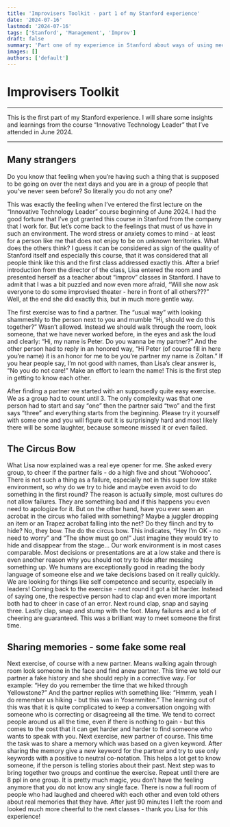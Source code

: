 ```yaml
---
title: 'Improvisers Toolkit - part 1 of my Stanford experience'
date: '2024-07-16'
lastmod: '2024-07-16'
tags: ['Stanford', 'Management', 'Improv']
draft: false
summary: 'Part one of my experience in Stanford about ways of using mechanics from improv theater to introduce a group to each other'
images: []
authors: ['default']
---
```


# Improvisers Toolkit

***

This is the first part of my Stanford experience. I will share some insights and learnings from the course “Innovative Technology Leader” that I’ve attended in June 2024. 

***

## Many strangers
Do you know that feeling when you’re having such a thing that is supposed to be going on over the next days and you are in a group of people that you’ve never seen before? So literally you do not any one?

This was exactly the feeling when I’ve entered the first lecture on the “Innovative Technology Leader” course beginning of June 2024. I had the good fortune that I’ve got granted this course in Stanford from the company that I work for. But let’s come back to the feelings that must of us have in such an environment. The word stress or anxiety comes to mind - at least for a person like me that does not enjoy to be on unknown territories. What does the others think? I guess it can be considered as sign of the quality of Stanford itself and especially this course, that it was considered that all people think like this and the first class addressed exactly this. After a brief introduction from the director of the class, Lisa entered the room and presented herself as a teacher about “improv” classes in Stanford. I have to admit that I was a bit puzzled and now even more afraid, “Will she now ask everyone to do some improvised theater - here in front of all others???” Well, at the end she did exactly this, but in much more gentle way.

The first exercise was to find a partner. The “usual way” with looking shammeshly to the person next to you and mumble “Hi, should we do this together?” Wasn’t allowed. Instead we should walk through the room, look someone, that we have never worked before, in the eyes and ask the loud and clearly: “Hi, my name is Peter. Do you wanna be my partner?” And the other person had to reply in an honored way, “Hi Peter (of course fill in here you’re name) it is an honor for me to be you’re partner my name is Zoltan.” If you hear people say, I’m not good with names, than Lisa’s clear answer is, “No you do not care!” Make an effort to learn the name! This is the first step in getting to know each other.

After finding a partner we started with an supposedly quite easy exercise. We as a group had to count until 3. The only complexity was that one person had to start and say “one” then the partner said “two” and the first says “three” and everything starts from the beginning. Please try it yourself with some one and you will figure out it is surprisingly hard and most likely there will be some laughter, because someone missed it or even failed.

## The Circus Bow
What Lisa now explained was a real eye opener for me. She asked every group, to cheer if the partner fails - do a high five and shout “Wohoooo”. There is not such a thing as a failure, especially not in this super low stake environment, so why do we try to hide and maybe even avoid to do something in the first round? The reason is actually simple, most cultures do not allow failures. They are something bad and if this happens you even need to apologize for it. But on the other hand, have you ever seen an acrobat in the circus who failed with something? Maybe a juggler dropping an item or an Trapez acrobat falling into the net? Do they flinch and try to hide? No, they bow. The do the circus bow. This indicates, “Hey I’m OK - no need to worry” and “The show must go on!” Just imagine they would try to hide and disappear from the stage...
Our work environment is in most cases comparable. Most decisions or presentations are at a low stake and there is even another reason why you should not try to hide after messing something up. We humans are exceptionally good in reading the body language of someone else and we take decisions based on it really quickly. We are looking for things like self competence and security, especially in leaders!
Coming back to the exercise - next round it got a bit harder. Instead of saying one, the respective person had to clap and even more important both had to cheer in case of an error. Next round clap, snap and saying three. Lastly clap, snap and stump with the foot. Many failures and a lot of cheering are guaranteed. This was a brilliant way to meet someone the first time.
## Sharing memories - some fake some real
Next exercise, of course with a new partner. Means walking again through room look someone in the face and find anew partner. This time we told our partner a fake history and she should reply in a corrective way. For example: “Hey do you remember the time that we hiked through Yellowstone?” And the partner replies with something like: “Hmmm, yeah I do remember us hiking - but this was in Yosemmitee.” The learning out of this was that it is quite complicated to keep a conversation ongoing with someone who is correcting or disagreeing all the time. We tend to correct people around us all the time, even if there is nothing to gain - but this comes to the cost that it can get harder and harder to find someone who wants to speak with you.
Next exercise, new partner of course. This time the task was to share a memory which was based on a given keyword. After sharing the memory give a new keyword for the partner and try to use only keywords with a positive to neutral co-notation. This helps a lot get to know someone, if the person is telling stories about their past. Next step was to bring together two groups and continue the exercise. Repeat until there are 8 ppl in one group.
It is pretty much magic, you don’t have the feeling anymore that you do not know any single face. There is now a full room of people who had laughed and cheered with each other and even told others about real memories that they have. After just 90 minutes I left the room and looked much more cheerful to the next classes - thank you Lisa for this experience!
   
